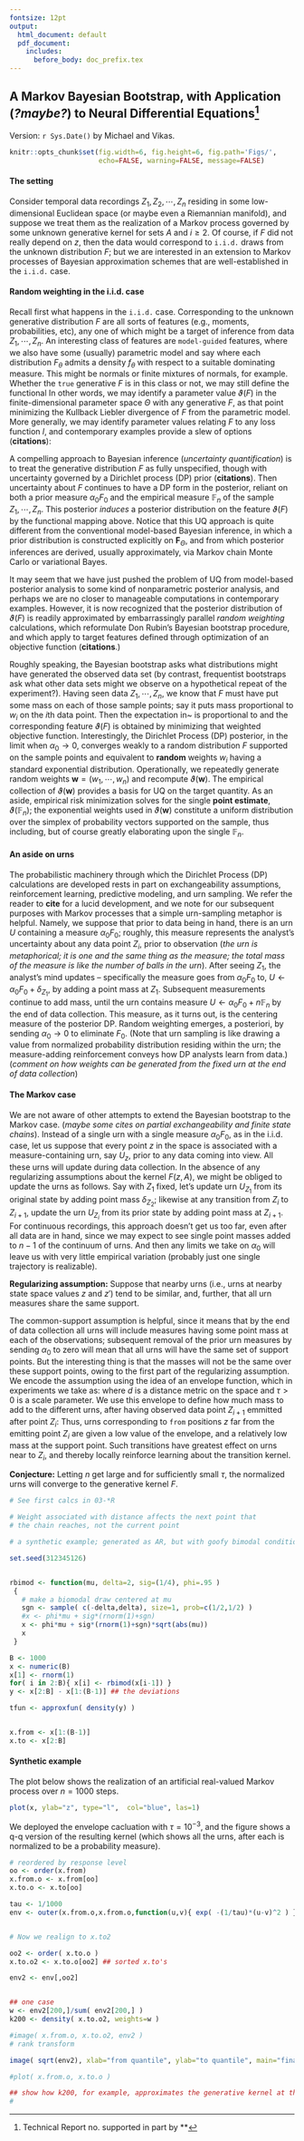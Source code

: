 ```yaml
---
fontsize: 12pt
output:
  html_document: default
  pdf_document:
    includes:
      before_body: doc_prefix.tex
---
```


## A Markov Bayesian Bootstrap, with Application (*?maybe?*) to Neural Differential Equations[^1]

[^1]: Technical Report no. supported in part by **



Version: `r Sys.Date()` by Michael and Vikas.


```r
knitr::opts_chunk$set(fig.width=6, fig.height=6, fig.path='Figs/',
                      echo=FALSE, warning=FALSE, message=FALSE)
```

#### The setting

Consider temporal data recordings $Z_1, Z_2, \cdots, Z_n$ residing in some
low-dimensional Euclidean space (or maybe even a Riemannian manifold), and suppose
we treat them as the realization of a Markov process governed by some unknown
generative kernel
\begin{eqnarray*}
F( z, A ) = P\left( Z_i \in A | Z_{i-1} = z \right)
\end{eqnarray*}
for sets $A$ and $i \geq 2$. Of course, if $F$ did not really depend on $z$, then the data would 
correspond to `i.i.d.` draws from the unknown distribution $F$; but we are interested
in an extension to Markov processes of Bayesian approximation schemes
that are well-established in the `i.i.d.` case.

#### Random weighting in the i.i.d. case

Recall first what happens in the `i.i.d.` case. Corresponding to 
the unknown generative distribution $F$ are all sorts of features (e.g., moments, 
probabilities, etc),  any one of which might
be a target of inference from data $Z_1, \cdots, Z_n$.  An interesting class of features are `model-guided` features, where we also have some (usually) parametric model 
\begin{eqnarray*}
\mathbf{F}_\Theta = \left\{ F_\theta: \theta \in \Theta \right\},
\end{eqnarray*}
and say where each distribution $F_\theta$ admits a density $f_\theta$ with respect to a suitable dominating measure.  This might be normals or finite mixtures of normals, for example.
Whether the `true` generative $F$ is in this class or not, we may still define the functional
\begin{eqnarray*}
\vartheta(F) = \arg \min_{\theta \in \Theta} E_F\left[ - \log f_\theta( Z_i ) \right].
\end{eqnarray*}
In other words, we may identify a parameter value $\vartheta(F)$ in the finite-dimensional
parameter space $\Theta$ with any generative $F$, as that point minimizing the Kullback Liebler
divergence of $F$ from the parametric model. More generally, we may identify parameter
values relating $F$ to any loss function $l$, and contemporary examples provide a slew of
options (**citations**):
\begin{eqnarray}
\label{eq:def}
\vartheta(F) = \arg \min_{\theta \in \Theta} E_F l(\theta, Z_i).
\end{eqnarray}

A compelling approach to Bayesian inference (*uncertainty quantification*) is to treat the
generative distribution $F$ as fully unspecified, though with uncertainty governed by
a Dirichlet process (DP) prior (**citations**).  Then uncertainty about $F$ continues to have
a DP form in the posterior, reliant on both a prior measure $\alpha_0 F_0$ and the
empirical measure $\mathbb{F}_n$ of the sample $Z_1, \cdots, Z_n$.  This posterior *induces* a posterior distribution on the feature $\vartheta(F)$ by the functional mapping above.   Notice that this UQ approach is quite different from the conventional model-based Bayesian inference, in which a prior distribution is constructed explicitly on $\mathbf{F}_\Theta$, and from which 
posterior inferences are derived, usually approximately, via Markov chain Monte Carlo or
variational Bayes.

It may seem that we have just pushed the problem of UQ from model-based posterior analysis
to some kind of nonparametric posterior analysis, and perhaps we are no closer to 
manageable computations in contemporary examples.  However, it is now recognized that 
the posterior distribution of $\vartheta(F)$ is readily approximated by embarrassingly parallel *random weighting* calculations, which reformulate Don Rubin's Bayesian bootstrap procedure,  and 
which apply to target features defined through optimization of an objective function (**citations**.)

Roughly speaking, the Bayesian bootstrap asks what distributions might have generated the
observed data set (by contrast, frequentist bootstraps ask what other data sets might we
observe on a hypothetical repeat of the experiment?).  Having seen data $Z_1, \cdots, Z_n$, we know that $F$ must have put some mass on each of those sample points; say it puts mass proportional to $w_i$ on the $i$th data point. Then the expectation in~\ref{eq:def} is proportional to 
\begin{eqnarray*}
\sum_{i=1}^n w_i l(\theta, Z_i).
\end{eqnarray*}
and the corresponding feature $\vartheta(F)$ is obtained by minimizing that weighted objective
function.  Interestingly, the Dirichlet Process (DP) posterior, in the limit when $\alpha_0
\longrightarrow 0$, converges weakly to a random distribution $F$ supported on the sample
points and equivalent to **random** weights $w_i$ having a standard exponential distribution.
Operationally, we repeatedly generate random weights $\mathbf{w}=(w_1, \cdots, w_n)$
 and recompute $\vartheta( \mathbf{w} )$. The empirical collection of $\vartheta( \mathbf{w} )$
provides a basis for UQ on the target quantity.  As an aside, empirical risk minimization solves for the single **point estimate**, $\vartheta( \mathbb{F}_n )$; the exponential weights used in $\vartheta( \mathbf{w})$ constitute a uniform distribution over the simplex of probability vectors supported on the sample, thus including, but of course greatly elaborating upon the single $\mathbb{F}_n$.

#### An aside on urns

The probabilistic machinery through which the Dirichlet Process (DP) calculations are developed rests in part on exchangeability assumptions, reinforcement learning, predictive modeling, and urn sampling.   We refer the reader to **cite** for a lucid development, and we note for our subsequent purposes with Markov processes that a simple urn-sampling metaphor is helpful.  Namely, we suppose that prior to data being in hand, there is an urn $U$ containing a measure $\alpha_0 F_0$; roughly, this measure represents the analyst's uncertainty about any data point $Z_i$, prior to observation (*the urn is metaphorical; it is one and the same thing as the measure; the total mass of the measure is like the number of balls in the urn*).  After seeing $Z_1$, the analyst's mind updates -- specifically the measure goes from $\alpha_0 F_0$ to, $U \leftarrow \alpha_0 F_0 + \delta_{Z_1}$, by adding a point mass at $Z_1$.  Subsequent measurements continue to add mass, until the urn contains measure $U \leftarrow \alpha_0 F_0 + n \mathbb{F}_n$ by the end of data collection.  This measure, as it turns out, is the centering measure of the posterior DP.  Random weighting emerges, a posteriori, by sending $\alpha_0 \longrightarrow 0$ to eliminate $F_0$. (Note that urn sampling is like drawing a value from normalized probability distribution residing within the urn; the measure-adding reinforcement conveys how DP analysts learn from data.) (*comment on how weights can be generated from the fixed urn at the end of data collection*)

#### The Markov case

We are not aware of other attempts to extend the Bayesian bootstrap to the Markov case.   (*maybe some cites on partial exchangeability and finite state chains*).   Instead of a single urn with a single measure $\alpha_0 F_0$, as in the i.i.d. case, let us suppose that every point $z$ in the space is associated with a measure-containing urn, say $U_z$, prior to any data coming into
view.  All these urns will update during data collection. In the absence of any regularizing assumptions about the kernel $F(z,A)$, we might be obliged to update the urns as follows.   Say with $Z_1$ fixed, let's update urn $U_{Z_1}$ from its original state by adding point mass $\delta_{Z_2}$; likewise at any transition from $Z_i$ to $Z_{i+1}$, update the urn $U_{Z_i}$ from its prior state by adding point mass at $Z_{i+1}$.  For continuous recordings, this approach doesn't get us too far, even after all data are in hand, since we may expect to see single point masses added to $n-1$ of the continuum of urns.  And then any limits we take on $\alpha_0$ will leave us with very little empirical variation (probably just one single trajectory is realizable).

**Regularizing assumption:**  Suppose that nearby urns (i.e., urns at nearby state
space values $z$ and $z'$) tend to be similar, and, further, that all urn measures share the same support.

The common-support assumption is helpful, since it means that by the end of data collection all urns will include measures having some point mass at each of the observations; subsequent removal of the prior urn measures by sending $\alpha_0$ to zero will mean that all urns will have the same set of support points.   But the interesting thing is that the masses will not be the same over these support points, owing to the first part of the regularizing assumption.  We encode the assumption using the idea of an envelope function, which in experiments we take as:
\begin{eqnarray*}
e(z, z') =  \exp\left\{ -d(z,z')/\tau  \right\}
\end{eqnarray*}
where $d$ is a distance metric on the space and $\tau >0$ is a scale parameter.   We use this
envelope to define how much mass to add to the different urns, after having observed data
point $Z_{i+1}$ emmitted after point $Z_i$:
\begin{eqnarray*}
U_z \longleftarrow U_z + e(z,Z_i) \delta_{Z_{i+1}}.
\end{eqnarray*}
Thus, urns corresponding to `from` positions $z$ far from the emitting point $Z_i$ are given a low value of the envelope, and a relatively low mass at the support point.   Such transitions have greatest effect on urns near to $Z_i$, and thereby locally reinforce learning about the transition kernel.

**Conjecture:** Letting $n$ get large and for sufficiently small $\tau$, the normalized urns will converge to the generative kernel $F$.

```r

# See first calcs in 03-*R

# Weight associated with distance affects the next point that
# the chain reaches, not the current point

# a synthetic example; generated as AR, but with goofy bimodal conditionals

set.seed(312345126)


rbimod <- function(mu, delta=2, sig=(1/4), phi=.95 )
 {
   # make a biomodal draw centered at mu
   sgn <- sample( c(-delta,delta), size=1, prob=c(1/2,1/2) ) 
   #x <- phi*mu + sig*(rnorm(1)+sgn)
   x <- phi*mu + sig*(rnorm(1)+sgn)*sqrt(abs(mu))
   x
 }

B <- 1000
x <- numeric(B)
x[1] <- rnorm(1)
for( i in 2:B){ x[i] <- rbimod(x[i-1]) }
y <- x[2:B] - x[1:(B-1)] ## the deviations

tfun <- approxfun( density(y) )


x.from <- x[1:(B-1)]
x.to <- x[2:B]
```

#### Synthetic example

The plot below shows 
 the realization of an artificial real-valued Markov process over $n=1000$ steps.

```r
plot(x, ylab="z", type="l",  col="blue", las=1)

```


We deployed the envelope cacluation with $\tau = 10^{-3}$, and the figure shows a q-q version of the resulting kernel (which shows all the urns, after each is normalized to be a probability measure).


```r

# reordered by response level
oo <- order(x.from)
x.from.o <- x.from[oo]
x.to.o <- x.to[oo]

tau <- 1/1000
env <- outer(x.from.o,x.from.o,function(u,v){ exp( -(1/tau)*(u-v)^2 ) } )


# Now we realign to x.to2

oo2 <- order( x.to.o )
x.to.o2 <- x.to.o[oo2] ## sorted x.to's

env2 <- env[,oo2]


## one case
w <- env2[200,]/sum( env2[200,] )
k200 <- density( x.to.o2, weights=w )

#image( x.from.o, x.to.o2, env2 )
# rank transform

image( sqrt(env2), xlab="from quantile", ylab="to quantile", main="final urns" )

```

```r
#plot( x.from.o, x.to.o )

## show how k200, for example, approximates the generative kernel at that x.from position...
#
```
